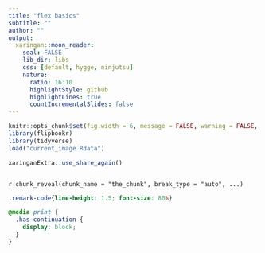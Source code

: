 ```yaml
---
title: "flex basics"
subtitle: ""
author: ""
output:
  xaringan::moon_reader:
    seal: FALSE
    lib_dir: libs
    css: [default, hygge, ninjutsu]
    nature:
      ratio: 16:10
      highlightStyle: github
      highlightLines: true
      countIncrementalSlides: false
---
```




```r
knitr::opts_chunk$set(fig.width = 6, message = FALSE, warning = FALSE, comment = "", cache = F)
library(flipbookr)
library(tidyverse)
load("current_image.Rdata")
```


```r
xaringanExtra::use_share_again()
```


```r

```

`r chunk_reveal(chunk_name = "the_chunk", break_type = "auto", ...)`



```css
.remark-code{line-height: 1.5; font-size: 80%}

@media print {
  .has-continuation {
    display: block;
  }
}
```

